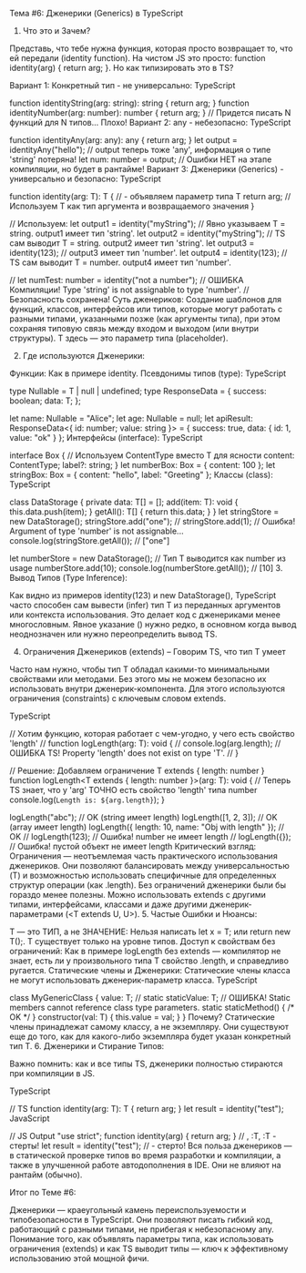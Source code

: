 Тема #6: Дженерики (Generics) в TypeScript

1. Что это и Зачем?

Представь, что тебе нужна функция, которая просто возвращает то, что ей передали (identity function). На чистом JS это просто: function identity(arg) { return arg; }. Но как типизировать это в TS?

Вариант 1: Конкретный тип - не универсально:
TypeScript

function identityString(arg: string): string { return arg; }
function identityNumber(arg: number): number { return arg; }
// Придется писать N функций для N типов... Плохо!
Вариант 2: any - небезопасно:
TypeScript

function identityAny(arg: any): any { return arg; }
let output = identityAny("hello"); // output теперь тоже 'any', информация о типе 'string' потеряна!
let num: number = output; // Ошибки НЕТ на этапе компиляции, но будет в рантайме!
Вариант 3: Дженерики (Generics) - универсально и безопасно:
TypeScript

function identity<T>(arg: T): T { // <T> - объявляем параметр типа T
  return arg;                   // Используем T как тип аргумента и возвращаемого значения
}

// Используем:
let output1 = identity<string>("myString"); // Явно указываем T = string. output1 имеет тип 'string'.
let output2 = identity("myString");       // TS сам выводит T = string. output2 имеет тип 'string'.
let output3 = identity<number>(123);      // output3 имеет тип 'number'.
let output4 = identity(123);            // TS сам выводит T = number. output4 имеет тип 'number'.

// let numTest: number = identity("not a number"); // ОШИБКА Компиляции! Type 'string' is not assignable to type 'number'.
                                           // Безопасность сохранена!
Суть дженериков: Создание шаблонов для функций, классов, интерфейсов или типов, которые могут работать с разными типами, указанными позже (как аргументы типа), при этом сохраняя типовую связь между входом и выходом (или внутри структуры). T здесь — это параметр типа (placeholder).

2. Где используются Дженерики:

Функции: Как в примере identity.
Псевдонимы типов (type):
TypeScript

type Nullable<T> = T | null | undefined;
type ResponseData<T> = { success: boolean; data: T; };

let name: Nullable<string> = "Alice";
let age: Nullable<number> = null;
let apiResult: ResponseData<{ id: number; value: string }> = { success: true, data: { id: 1, value: "ok" } };
Интерфейсы (interface):
TypeScript

interface Box<ContentType> { // Используем ContentType вместо T для ясности
  content: ContentType;
  label?: string;
}
let numberBox: Box<number> = { content: 100 };
let stringBox: Box<string> = { content: "hello", label: "Greeting" };
Классы (class):
TypeScript

class DataStorage<T> {
  private data: T[] = [];
  add(item: T): void { this.data.push(item); }
  getAll(): T[] { return this.data; }
}
let stringStore = new DataStorage<string>();
stringStore.add("one");
// stringStore.add(1); // Ошибка! Argument of type 'number' is not assignable...
console.log(stringStore.getAll()); // ["one"]

let numberStore = new DataStorage<number>(); // Тип T выводится как number из usage
numberStore.add(10);
console.log(numberStore.getAll()); // [10]
3. Вывод Типов (Type Inference):

Как видно из примеров identity(123) и new DataStorage<number>(), TypeScript часто способен сам вывести (infer) тип T из переданных аргументов или контекста использования. Это делает код с дженериками менее многословным. Явное указание (<string>) нужно редко, в основном когда вывод неоднозначен или нужно переопределить вывод TS.

4. Ограничения Дженериков (extends) – Говорим TS, что тип T умеет

Часто нам нужно, чтобы тип T обладал какими-то минимальными свойствами или методами. Без этого мы не можем безопасно их использовать внутри дженерик-компонента. Для этого используются ограничения (constraints) с ключевым словом extends.

TypeScript

// Хотим функцию, которая работает с чем-угодно, у чего есть свойство 'length'
// function logLength<T>(arg: T): void {
//   console.log(arg.length); // ОШИБКА TS! Property 'length' does not exist on type 'T'.
// }

// Решение: Добавляем ограничение T extends { length: number }
function logLength<T extends { length: number }>(arg: T): void {
  // Теперь TS знает, что у 'arg' ТОЧНО есть свойство 'length' типа number
  console.log(`Length is: ${arg.length}`);
}

logLength("abc");       // OK (string имеет length)
logLength([1, 2, 3]);   // OK (array имеет length)
logLength({ length: 10, name: "Obj with length" }); // OK
// logLength(123);      // Ошибка! number не имеет length
// logLength({});        // Ошибка! пустой объект не имеет length
Критический взгляд: Ограничения — неотъемлемая часть практического использования дженериков. Они позволяют балансировать между универсальностью (T) и возможностью использовать специфичные для определенных структур операции (как .length). Без ограничений дженерики были бы гораздо менее полезны. Можно использовать extends с другими типами, интерфейсами, классами и даже другими дженерик-параметрами (<T extends U, U>).
5. Частые Ошибки и Нюансы:

T — это ТИП, а не ЗНАЧЕНИЕ: Нельзя написать let x = T; или return new T();. T существует только на уровне типов.
Доступ к свойствам без ограничений: Как в примере logLength без extends — компилятор не знает, есть ли у произвольного типа T свойство .length, и справедливо ругается.
Статические члены и Дженерики: Статические члены класса не могут использовать дженерик-параметр класса.
TypeScript

class MyGenericClass<T> {
  value: T;
  // static staticValue: T; // ОШИБКА! Static members cannot reference class type parameters.
  static staticMethod() { /* OK */ }
  constructor(val: T) { this.value = val; }
}
Почему? Статические члены принадлежат самому классу, а не экземпляру. Они существуют еще до того, как для какого-либо экземпляра будет указан конкретный тип T.
6. Дженерики и Стирание Типов:

Важно помнить: как и все типы TS, дженерики полностью стираются при компиляции в JS.

TypeScript

// TS
function identity<T>(arg: T): T { return arg; }
let result = identity<string>("test");
JavaScript

// JS Output
"use strict";
function identity(arg) { return arg; } // <T>, :T, :T - стерты!
let result = identity("test"); // <string> - стерто!
Вся польза дженериков — в статической проверке типов во время разработки и компиляции, а также в улучшенной работе автодополнения в IDE. Они не влияют на рантайм (обычно).

Итог по Теме #6:

Дженерики — краеугольный камень переиспользуемости и типобезопасности в TypeScript. Они позволяют писать гибкий код, работающий с разными типами, не прибегая к небезопасному any. Понимание того, как объявлять параметры типа, как использовать ограничения (extends) и как TS выводит типы — ключ к эффективному использованию этой мощной фичи.
